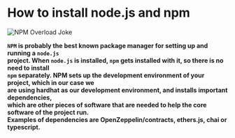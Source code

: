 # How to install node.js and npm

![NPM Overload Joke](/public/assets/lessons/install_npm/npm-jokes-1.png)

**`NPM` is probably the best known package manager for setting up and running a `node.js` <br>
project. When `node.js` is installed, `npm` gets installed with it, so there is no need to install <br>
`npm` separately. NPM sets up the development environment of your project, which in our case we <br>
are using hardhat as our development environment, and installs important dependencies, <br>
which are other pieces of software that are needed to help the core software of the project run.  <br>
Examples of dependencies are OpenZeppelin/contracts, ethers.js, chai or typescript.** 

